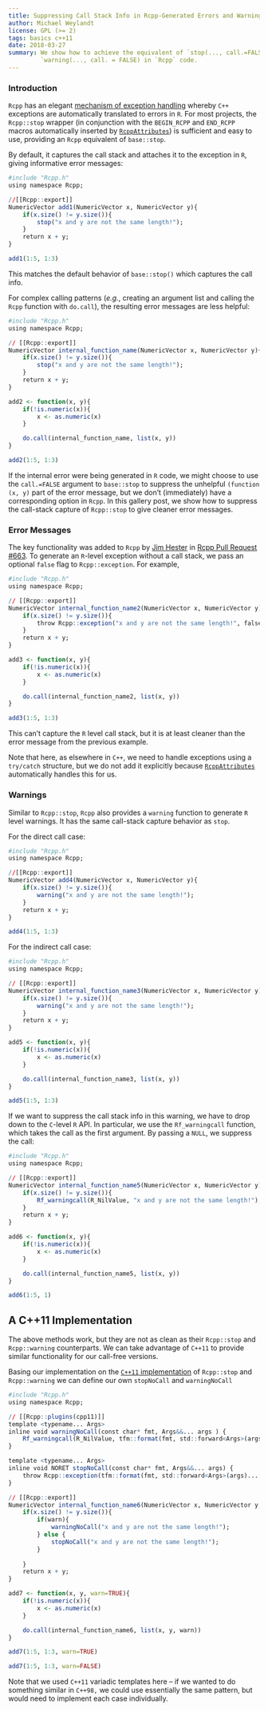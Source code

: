 ```yaml
---
title: Suppressing Call Stack Info in Rcpp-Generated Errors and Warnings
author: Michael Weylandt
license: GPL (>= 2)
tags: basics c++11
date: 2018-03-27
summary: We show how to achieve the equivalent of `stop(..., call.=FALSE)` or
         `warning(..., call. = FALSE) in `Rcpp` code. 
---
```


### Introduction

`Rcpp` has an elegant [mechanism of exception handling](http://gallery.rcpp.org/articles/intro-to-exceptions/)
whereby `C++` exceptions are automatically translated to errors in `R`. For most
projects, the `Rcpp::stop` wrapper (in conjunction with the `BEGIN_RCPP` and 
`END_RCPP` macros automatically inserted by 
[`RcppAttributes`](https://cran.r-project.org/web/packages/Rcpp/vignettes/Rcpp-attributes.pdf))
is sufficient and easy to use, providing an `Rcpp` equivalent of `base::stop`. 

By default, it captures the call stack and attaches it to the exception
in `R`, giving informative error messages: 

```r
#include "Rcpp.h"
using namespace Rcpp; 

//[[Rcpp::export]]         
NumericVector add1(NumericVector x, NumericVector y){
    if(x.size() != y.size()){
        stop("x and y are not the same length!");
    }
    return x + y; 
}
```

```r
add1(1:5, 1:3)
```

This matches the default behavior of `base::stop()` which captures the call info. 

For complex calling patterns (*e.g.*, creating an argument list and calling the
`Rcpp` function with `do.call`), the resulting error messages are less helpful: 

```r
#include "Rcpp.h"
using namespace Rcpp; 

// [[Rcpp::export]]
NumericVector internal_function_name(NumericVector x, NumericVector y){
    if(x.size() != y.size()){
        stop("x and y are not the same length!");
    }
    return x + y; 
}
```

```r
add2 <- function(x, y){
    if(!is.numeric(x)){
        x <- as.numeric(x)
    }

    do.call(internal_function_name, list(x, y))
}

add2(1:5, 1:3)
```

If the internal error were being generated in `R` code, we might choose to use
the `call.=FALSE` argument to `base::stop` to suppress the unhelpful `(function (x, y)`
part of the error message, but we don't (immediately) have a corresponding option
in `Rcpp`. In this gallery post, we show how to suppress the call-stack capture
of `Rcpp::stop` to give cleaner error messages. 

### Error Messages

The key functionality was added to `Rcpp` by [Jim Hester](https://github.com/jimhester) in 
[Rcpp Pull Request #663](https://github.com/RcppCore/Rcpp/pull/663/files). 
To generate an `R`-level exception without a call stack, we pass an optional
`false` flag to `Rcpp::exception`. For example, 

```r
#include "Rcpp.h"
using namespace Rcpp; 

// [[Rcpp::export]]
NumericVector internal_function_name2(NumericVector x, NumericVector y){
    if(x.size() != y.size()){
        throw Rcpp::exception("x and y are not the same length!", false);
    }
    return x + y; 
}
```

```r
add3 <- function(x, y){
    if(!is.numeric(x)){
        x <- as.numeric(x)
    }

    do.call(internal_function_name2, list(x, y))
}

add3(1:5, 1:3)
```

This can't capture the `R` level call stack, but it is at least cleaner than
the error message from the previous example. 

Note that here, as elsewhere in `C++`, we need to handle exceptions using a 
`try/catch` structure, but we do not add it explicitly because
[`RcppAttributes`](https://cran.r-project.org/web/packages/Rcpp/vignettes/Rcpp-attributes.pdf)
automatically handles this for us. 

### Warnings

Similar to `Rcpp::stop`, `Rcpp` also provides a `warning` function to generate 
`R` level warnings. It has the same call-stack capture behavior as `stop`. 

For the direct call case:

```r
#include "Rcpp.h"
using namespace Rcpp; 

//[[Rcpp::export]]         
NumericVector add4(NumericVector x, NumericVector y){
    if(x.size() != y.size()){
        warning("x and y are not the same length!");
    }
    return x + y; 
}
```

```r
add4(1:5, 1:3)
```

For the indirect call case: 

```r
#include "Rcpp.h"
using namespace Rcpp; 

// [[Rcpp::export]]
NumericVector internal_function_name3(NumericVector x, NumericVector y){
    if(x.size() != y.size()){
        warning("x and y are not the same length!");
    }
    return x + y; 
}
```

```r
add5 <- function(x, y){
    if(!is.numeric(x)){
        x <- as.numeric(x)
    }

    do.call(internal_function_name3, list(x, y))
}

add5(1:5, 1:3)
```

If we want to suppress the call stack info in this warning, we have to drop
down to the `C`-level `R` API. In particular, we use the `Rf_warningcall` function,
which takes the call as the first argument. By passing a `NULL`, we suppress the call: 

```r
#include "Rcpp.h"
using namespace Rcpp; 

// [[Rcpp::export]]
NumericVector internal_function_name5(NumericVector x, NumericVector y){
    if(x.size() != y.size()){
        Rf_warningcall(R_NilValue, "x and y are not the same length!");
    }
    return x + y; 
}
```

```r
add6 <- function(x, y){
    if(!is.numeric(x)){
        x <- as.numeric(x)
    }

    do.call(internal_function_name5, list(x, y))
}

add6(1:5, 1)
```

## A C++11 Implementation

The above methods work, but they are not as clean as their `Rcpp::stop` and
`Rcpp::warning` counterparts. We can take advantage of `C++11` to provide 
similar functionality for our call-free versions. 

Basing our implementation on the [`C++11` implementation](https://github.com/RcppCore/Rcpp/blob/master/inst/include/Rcpp/exceptions/cpp11/exceptions.h)
of `Rcpp::stop` and `Rcpp::warning` we can define our own
`stopNoCall` and `warningNoCall`

```r
#include "Rcpp.h"
using namespace Rcpp; 

// [[Rcpp::plugins(cpp11)]]
template <typename... Args>
inline void warningNoCall(const char* fmt, Args&&... args ) {
    Rf_warningcall(R_NilValue, tfm::format(fmt, std::forward<Args>(args)... ).c_str());
}

template <typename... Args>
inline void NORET stopNoCall(const char* fmt, Args&&... args) {
    throw Rcpp::exception(tfm::format(fmt, std::forward<Args>(args)... ).c_str(), false);
}

// [[Rcpp::export]]
NumericVector internal_function_name6(NumericVector x, NumericVector y, bool warn){
    if(x.size() != y.size()){
        if(warn){
            warningNoCall("x and y are not the same length!");  
        } else {
            stopNoCall("x and y are not the same length!");
        }
        
    }
    return x + y; 
}
```

```r
add7 <- function(x, y, warn=TRUE){
    if(!is.numeric(x)){
        x <- as.numeric(x)
    }

    do.call(internal_function_name6, list(x, y, warn))
}
```

```r
add7(1:5, 1:3, warn=TRUE)
```

```r
add7(1:5, 1:3, warn=FALSE)
```

Note that we used `C++11` variadic templates here -- if we wanted to do something
similar in `C++98,` we could use essentially the same pattern, but would need to
implement each case individually. 

